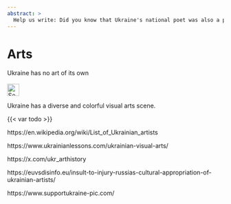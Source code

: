 ```yaml
---
abstract: > 
  Help us write: Did you know that Ukraine's national poet was also a painter? Immerse yourself in the colorful world of Ukrainian visual arts, where tradition and modernity merge in fascinating harmony!
---
```


# Arts {#sec-culture-arts}

::: {.callout-caution title="Myth"}
Ukraine has no art of its own
[<br></br>![Search for topic in EUvsDisinfo](../all_common_img/EUvsDisinfo_400x240.jpg){height=2em}](https://euvsdisinfo.eu/insult-to-injury-russias-cultural-appropriation-of-ukrainian-artists/)
:::

::: {.callout-tip title="Truth"}
Ukraine has a diverse and colorful visual arts scene. 
:::

{{< var todo >}}


https://en.wikipedia.org/wiki/List_of_Ukrainian_artists

https://www.ukrainianlessons.com/ukrainian-visual-arts/

https://x.com/ukr_arthistory

https://euvsdisinfo.eu/insult-to-injury-russias-cultural-appropriation-of-ukrainian-artists/

https://www.supportukraine-pic.com/
